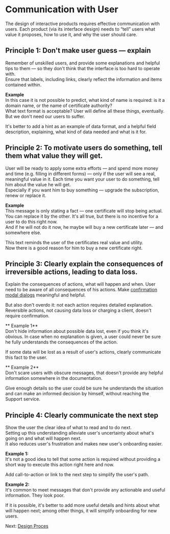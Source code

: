 <Meta title="Principal/Communication with User"/>

# Communication with User
The design of interactive products requires effective communication with users. Each product (via its interface design) needs to “tell” users what value it proposes, how to use it, and why the user should care.

## Principle 1: Don't make user guess — explain
Remember of unskilled users, and provide some explanations and helpful tips to them — so they don't think that the interface is too hard to operate with.   
Ensure that labels, including links, clearly reflect the information and items contained within.

**Example**   
In this case it is not possible to predict, what kind of name is required: is it a domain name, or the name of certificate authority?   
What text format is acceptable? User will define all these things, eventually. But we don't need our users to suffer.   

It's better to add a hint as an example of data format, and a helpful field description, explaining, what kind of data needed and what is it for.

## Principle 2: To motivate users do something, tell them what value they will get.
User will be ready to apply some extra efforts — and spend more money and time (e.g. filling in different forms) — only if the user will see a real, meaningful value in it. Each time you want your user to do something, tell him about the value he will get.   
Especially if you want him to buy something — upgrade the subscription, renew or replace it.

**Example**  
This message is only stating a fact — one certificate will stop being actual.   
You can replace it by the other. It's all true, but there is no incentive for a user to do this right now.   
And if he will not do it now, he maybe will buy a new certificate later — and somewhere else.

This text reminds the user of the certificates real value and utility.   
Now there is a good reason for him to buy a new certificate right. 

## Principle 3: Clearly explain the consequences of irreversible actions, leading to data loss.
Explain the consequences of actions, what will happen and when. User need to be aware of all consequences of his actions. Make [confirmation modal dialogs](/ui-kit/layouts/modal-dialog/confirmation) meaningful and helpful.

But also don't overdo it: not each action requires detailed explanation. Reversible actions, not causing data loss or charging a client, doesn't require confirmation.

** Example 1**  
Don't hide information about possible data lost, even if you think it's obvious. In case when no explanation is given, a user could never be sure he fully understands the consequences of the action.  


If some data will be lost as a result of user's actions, clearly communicate this fact to the user.   


** Example 2**  
Don't scare users with obscure messages, that doesn't provide any helpful information somewhere in the documentation.  


Give enough details so the user could be sure he understands the situation and can make an informed decision by himself, without reaching the Support service.  


## Principle 4: Clearly communicate the next step
Show the user the clear idea of what to read and to do next.   
Setting up this understanding alleviate user's uncertainty about what's going on and what will happen next.  
It also reduces user's frustration and makes new user's onboarding easier.  

**Example 1:**  
It's not a good idea to tell that some action is required without providing a short way to execute this action right here and now.  


Add call-to-action or link to the next step to simplify the user's path.  



**Example 2:**  
 It's common to meet messages that don't provide any actionable and useful information. They look poor.   


If it is possible, it's better to add more useful details and hints about what will happen next; among other things, it will simplify onboarding for new users.

Next: [Design Proces](/?path=/docs/Principal-design-process)





 
 
